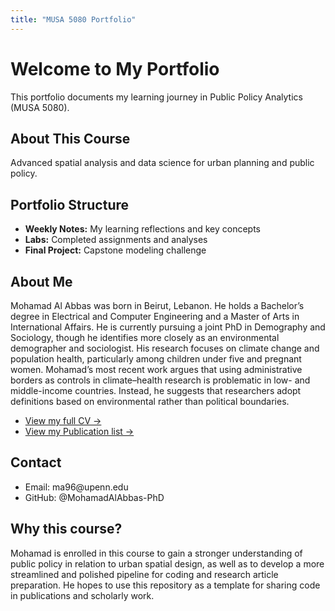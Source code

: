 ```yaml
---
title: "MUSA 5080 Portfolio"
---
```


# Welcome to My Portfolio

This portfolio documents my learning journey in Public Policy Analytics (MUSA 5080).

## About This Course
Advanced spatial analysis and data science for urban planning and public policy.

## Portfolio Structure
- **Weekly Notes:** My learning reflections and key concepts
- **Labs:** Completed assignments and analyses
- **Final Project:** Capstone modeling challenge

## About Me
Mohamad Al Abbas was born in Beirut, Lebanon. He holds a Bachelor’s degree in Electrical and Computer Engineering and a Master of Arts in International Affairs. He is currently pursuing a joint PhD in Demography and Sociology, though he identifies more closely as an environmental demographer and sociologist. His research focuses on climate change and population health, particularly among children under five and pregnant women. Mohamad’s most recent work argues that using administrative borders as controls in climate–health research is problematic in low- and middle-income countries. Instead, he suggests that researchers adopt definitions based on environmental rather than political boundaries.  

- [View my full CV →](cv.qmd)  
- [View my Publication list →](Publications.qmd)  


## Contact
- Email: ma96@upenn.edu
- GitHub: @MohamadAlAbbas-PhD

## Why this course?
Mohamad is enrolled in this course to gain a stronger understanding of public policy in relation to urban spatial design, as well as to develop a more streamlined and polished pipeline for coding and research article preparation. He hopes to use this repository as a template for sharing code in publications and scholarly work.